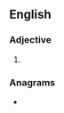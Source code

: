 ==English==

===Adjective===
{{head|en|adjective comparative form}}

# {{en-comparative of|baggy}}

===Anagrams===
* {{anagrams|en|a=abeggir|braggie}}